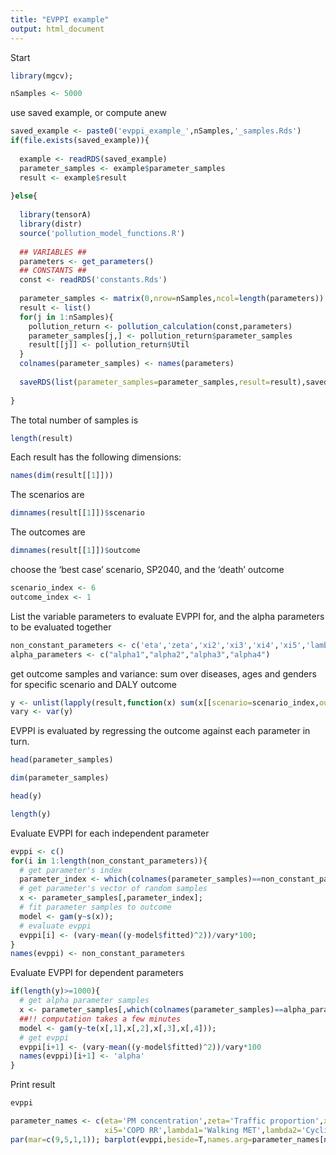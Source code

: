 ```yaml
---
title: "EVPPI example"
output: html_document
---
```


Start

```r
library(mgcv); 

nSamples <- 5000
```


use saved example, or compute anew
```r

saved_example <- paste0('evppi_example_',nSamples,'_samples.Rds')
if(file.exists(saved_example)){
  
  example <- readRDS(saved_example)
  parameter_samples <- example$parameter_samples
  result <- example$result
  
}else{
  
  library(tensorA)
  library(distr)
  source('pollution_model_functions.R')
  
  ## VARIABLES ##
  parameters <- get_parameters()
  ## CONSTANTS ##
  const <- readRDS('constants.Rds')
  
  parameter_samples <- matrix(0,nrow=nSamples,ncol=length(parameters))
  result <- list()
  for(j in 1:nSamples){
    pollution_return <- pollution_calculation(const,parameters)
    parameter_samples[j,] <- pollution_return$parameter_samples
    result[[j]] <- pollution_return$Util
  }
  colnames(parameter_samples) <- names(parameters)
  
  saveRDS(list(parameter_samples=parameter_samples,result=result),saved_example)
  
}
```

The total number of samples is
```r
length(result)
```
Each result has the following dimensions:
```r
names(dim(result[[1]]))
```
The scenarios are
```r
dimnames(result[[1]])$scenario
```
The outcomes are
```r
dimnames(result[[1]])$outcome
```

choose the 'best case' scenario, SP2040, and the 'death' outcome
```r
scenario_index <- 6
outcome_index <- 1
```

List the variable parameters to evaluate EVPPI for, and the alpha parameters to be evaluated together
```r
non_constant_parameters <- c('eta','zeta','xi2','xi3','xi4','xi5','lambda1','lambda2')
alpha_parameters <- c("alpha1","alpha2","alpha3","alpha4")
```

get outcome samples and variance: sum over diseases, ages and genders for specific scenario and DALY outcome
```r
y <- unlist(lapply(result,function(x) sum(x[[scenario=scenario_index,outcome=outcome_index]])))
vary <- var(y)

```

EVPPI is evaluated by regressing the outcome against each parameter in turn. 
```r
head(parameter_samples)
```
```r
dim(parameter_samples)
```
```r
head(y)
```
```r
length(y)
```

Evaluate EVPPI for each independent parameter
```r
evppi <- c()
for(i in 1:length(non_constant_parameters)){
  # get parameter's index
  parameter_index <- which(colnames(parameter_samples)==non_constant_parameters[i])
  # get parameter's vector of random samples
  x <- parameter_samples[,parameter_index];
  # fit parameter samples to outcome
  model <- gam(y~s(x)); 
  # evaluate evppi
  evppi[i] <- (vary-mean((y-model$fitted)^2))/vary*100;
}
names(evppi) <- non_constant_parameters
```

Evaluate EVPPI for dependent parameters
```r
if(length(y)>=1000){
  # get alpha parameter samples
  x <- parameter_samples[,which(colnames(parameter_samples)==alpha_parameters)];
  ##!! computation takes a few minutes
  model <- gam(y~te(x[,1],x[,2],x[,3],x[,4]));
  # get evppi
  evppi[i+1] <- (vary-mean((y-model$fitted)^2))/vary*100
  names(evppi)[i+1] <- 'alpha'
}
```

Print result
```r
evppi
```

```r
parameter_names <- c(eta='PM concentration',zeta='Traffic proportion',xi2='Stroke RR',xi3='IHD RR',xi4='Lung cancer RR',
                     xi5='COPD RR',lambda1='Walking MET',lambda2='Cycling MET',alpha='Vehicle proportions')
par(mar=c(9,5,1,1)); barplot(evppi,beside=T,names.arg=parameter_names[names(evppi)],las=2,ylab='EVPPI, %',cex.lab=1.25)
```
